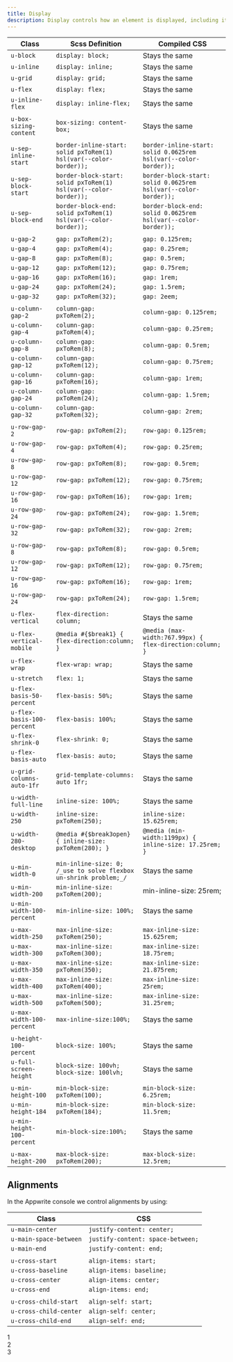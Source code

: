 ```yaml
---
title: Display
description: Display controls how an element is displayed, including its alignment, spacing and size.
---
```


| Class                      | Scss Definition                                                   | Compiled CSS                                                     |
| -------------------------- | ----------------------------------------------------------------- | ---------------------------------------------------------------- |
| `u-block`                  | `display: block;`                                                 | Stays the same                                                   |
| `u-inline`                 | `display: inline;`                                                | Stays the same                                                   |
| `u-grid`                   | `display: grid;`                                                  | Stays the same                                                   |
| `u-flex`                   | `display: flex;`                                                  | Stays the same                                                   |
| `u-inline-flex`            | `display: inline-flex;`                                           | Stays the same                                                   |
|                            |                                                                   |                                                                  |
| `u-box-sizing-content`     | `box-sizing: content-box;`                                        | Stays the same                                                   |
|                            |                                                                   |                                                                  |
| `u-sep-inline-start`       | `border-inline-start: solid pxToRem(1) hsl(var(--color-border));` | `border-inline-start: solid 0.0625rem hsl(var(--color-border));` |
| `u-sep-block-start`        | `border-block-start: solid pxToRem(1) hsl(var(--color-border));`  | `border-block-start: solid 0.0625rem hsl(var(--color-border));`  |
| `u-sep-block-end`          | `border-block-end: solid pxToRem(1) hsl(var(--color-border));`    | `border-block-end: solid 0.0625rem hsl(var(--color-border));`    |
|                            |                                                                   |                                                                  |
| `u-gap-2`                  | `gap: pxToRem(2);`                                                | `gap: 0.125rem;`                                                 |
| `u-gap-4`                  | `gap: pxToRem(4);`                                                | `gap: 0.25rem;`                                                  |
| `u-gap-8`                  | `gap: pxToRem(8);`                                                | `gap: 0.5rem;`                                                   |
| `u-gap-12`                 | `gap: pxToRem(12);`                                               | `gap: 0.75rem;`                                                  |
| `u-gap-16`                 | `gap: pxToRem(16);`                                               | `gap: 1rem;`                                                     |
| `u-gap-24`                 | `gap: pxToRem(24);`                                               | `gap: 1.5rem;`                                                   |
| `u-gap-32`                 | `gap: pxToRem(32);`                                               | `gap: 2eem;`                                                     |
|                            |                                                                   |                                                                  |
| `u-column-gap-2`           | `column-gap: pxToRem(2);`                                         | `column-gap: 0.125rem;`                                          |
| `u-column-gap-4`           | `column-gap: pxToRem(4);`                                         | `column-gap: 0.25rem;`                                           |
| `u-column-gap-8`           | `column-gap: pxToRem(8);`                                         | `column-gap: 0.5rem;`                                            |
| `u-column-gap-12`          | `column-gap: pxToRem(12);`                                        | `column-gap: 0.75rem;`                                           |
| `u-column-gap-16`          | `column-gap: pxToRem(16);`                                        | `column-gap: 1rem;`                                              |
| `u-column-gap-24`          | `column-gap: pxToRem(24);`                                        | `column-gap: 1.5rem;`                                            |
| `u-column-gap-32`          | `column-gap: pxToRem(32);`                                        | `column-gap: 2rem;`                                              |
|                            |                                                                   |                                                                  |
| `u-row-gap-2`              | `row-gap: pxToRem(2);`                                            | `row-gap: 0.125rem;`                                             |
| `u-row-gap-4`              | `row-gap: pxToRem(4);`                                            | `row-gap: 0.25rem;`                                              |
| `u-row-gap-8`              | `row-gap: pxToRem(8);`                                            | `row-gap: 0.5rem;`                                               |
| `u-row-gap-12`             | `row-gap: pxToRem(12);`                                           | `row-gap: 0.75rem;`                                              |
| `u-row-gap-16`             | `row-gap: pxToRem(16);`                                           | `row-gap: 1rem;`                                                 |
| `u-row-gap-24`             | `row-gap: pxToRem(24);`                                           | `row-gap: 1.5rem;`                                               |
| `u-row-gap-32`             | `row-gap: pxToRem(32);`                                           | `row-gap: 2rem;`                                                 |
|                            |                                                                   |                                                                  |
| `u-row-gap-8`              | `row-gap: pxToRem(8);`                                            | `row-gap: 0.5rem;`                                               |
| `u-row-gap-12`             | `row-gap: pxToRem(12);`                                           | `row-gap: 0.75rem;`                                              |
| `u-row-gap-16`             | `row-gap: pxToRem(16);`                                           | `row-gap: 1rem;`                                                 |
| `u-row-gap-24`             | `row-gap: pxToRem(24);`                                           | `row-gap: 1.5rem;`                                               |
|                            |                                                                   |                                                                  |
| `u-flex-vertical`          | `flex-direction: column;`                                         | Stays the same                                                   |
| `u-flex-vertical-mobile`   | `@media #{$break1} { flex-direction:column; }`                    | `@media (max-width:767.99px) { flex-direction:column; }`         |
| `u-flex-wrap`              | `flex-wrap: wrap;`                                                | Stays the same                                                   |
| `u-stretch`                | `flex: 1;`                                                        | Stays the same                                                   |
| `u-flex-basis-50-percent`  | `flex-basis: 50%;`                                                | Stays the same                                                   |
| `u-flex-basis-100-percent` | `flex-basis: 100%;`                                               | Stays the same                                                   |
| `u-flex-shrink-0`          | `flex-shrink: 0;`                                                 | Stays the same                                                   |
| `u-flex-basis-auto`        | `flex-basis: auto;`                                               | Stays the same                                                   |
|                            |                                                                   |                                                                  |
| `u-grid-columns-auto-1fr`  | `grid-template-columns: auto 1fr;`                                | Stays the same                                                   |
|                            |                                                                   |                                                                  |
| `u-width-full-line`        | `inline-size: 100%;`                                              | Stays the same                                                   |
| `u-width-250`              | `inline-size: pxToRem(250);`                                      | `inline-size: 15.625rem;`                                        |
| `u-width-280-desktop`      | `@media #{$break3open} { inline-size: pxToRem(280); }`            | `@media (min-width:1199px) { inline-size: 17.25rem; }`           |
|                            |                                                                   |                                                                  |
| `u-min-width-0`            | `min-inline-size: 0; /_use to solve flexbox un-shrink problem;_/` | Stays the same                                                   |
| `u-min-width-200`          | `min-inline-size: pxToRem(200); `                                 | min-inline-size: 25rem;                                          |
| `u-min-width-100-percent`  | `min-inline-size: 100%;`                                          | Stays the same                                                   |
|                            |                                                                   |                                                                  |
| `u-max-width-250`          | `max-inline-size: pxToRem(250);`                                  | `max-inline-size: 15.625rem;`                                    |
| `u-max-width-300`          | `max-inline-size: pxToRem(300);`                                  | `max-inline-size: 18.75rem;`                                        |
| `u-max-width-350`          | `max-inline-size: pxToRem(350);`                                  | `max-inline-size: 21.875rem;`                                        |
| `u-max-width-400`          | `max-inline-size: pxToRem(400);`                                  | `max-inline-size: 25rem;`                                        |
| `u-max-width-500`          | `max-inline-size: pxToRem(500);`                                  | `max-inline-size: 31.25rem;`                                     |
| `u-max-width-100-percent`  | `max-inline-size:100%;`                                           | Stays the same                                                   |
|                            |                                                                   |                                                                  |
| `u-height-100-percent`     | `block-size: 100%;`                                               | Stays the same                                                   |
| `u-full-screen-height`     | `block-size: 100vh; block-size: 100lvh;`                          | Stays the same                                                   |
|                            |                                                                   |                                                                  |
| `u-min-height-100`         | `min-block-size: pxToRem(100);`                                   | `min-block-size: 6.25rem;`                                       |
| `u-min-height-184`         | `min-block-size: pxToRem(184);`                                   | `min-block-size: 11.5rem;`                                       |
| `u-min-height-100-percent` | `min-block-size:100%;`                                            | Stays the same                                                   |
|                            |                                                                   |                                                                  |
| `u-max-height-200`         | `max-block-size: pxToRem(200);`                                   | `max-block-size: 12.5rem;`                                       |

## Alignments

In the Appwrite console we control alignments by using:

| Class                  | CSS                               |
| ---------------------- | --------------------------------- |
| `u-main-center`        | `justify-content: center;`        |
| `u-main-space-between` | `justify-content: space-between;` |
| `u-main-end`           | `justify-content: end;`           |
|                        |                                   |
| `u-cross-start`        | `align-items: start;`             |
| `u-cross-baseline`     | `align-items: baseline;`          |
| `u-cross-center`       | `align-items: center;`            |
| `u-cross-end`          | `align-items: end;`               |
|                        |                                   |
| `u-cross-child-start`  | `align-self: start;`              |
| `u-cross-child-center` | `align-self: center;`             |
| `u-cross-child-end`    | `align-self: end;`                |

<Preview center>
  <div class="u-flex u-main-space-between u-min-width-100-percent card">
    <div class="box">1</div>
    <div class="box">2</div>
    <div class="box">3</div>
  </div>
</Preview>
